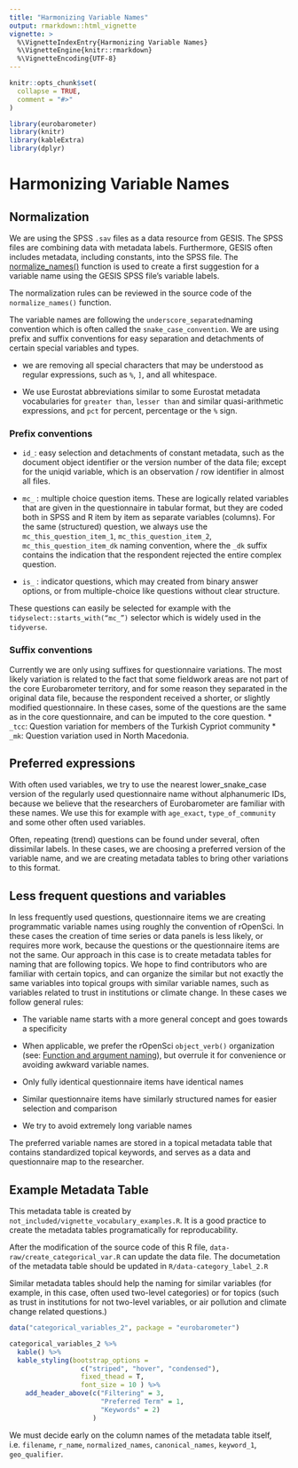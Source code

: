 ```yaml
---
title: "Harmonizing Variable Names"
output: rmarkdown::html_vignette
vignette: >
  %\VignetteIndexEntry{Harmonizing Variable Names}
  %\VignetteEngine{knitr::rmarkdown}
  %\VignetteEncoding{UTF-8}
---
```


```r
knitr::opts_chunk$set(
  collapse = TRUE,
  comment = "#>"
)
```

```r
library(eurobarometer)
library(knitr)
library(kableExtra)
library(dplyr)
```


# Harmonizing Variable Names

## Normalization

We are using the SPSS `.sav` files as a data resource from GESIS.  The SPSS files are combining data with metadata labels.  Furthermore, GESIS often includes metadata, including constants, into the SPSS file. The [normalize_names()](http://eurobarometer.danielantal.eu/reference/normalize_names.html) function is used to create a first suggestion for a variable name using the GESIS SPSS file's variable labels. 

The normalization rules can be reviewed in the source code of the `normalize_names()` function. 

The variable names are following the `underscore_separated`naming convention which is often called the `snake_case_convention`.  We are using prefix and suffix conventions for easy separation and detachments of certain special variables and types.
 
* we are removing all special characters that may be understood as regular expressions, such as `%`, `]`, and all whitespace.

* We use Eurostat abbreviations similar to some Eurostat metadata vocabularies for `greater than`, `lesser than` and similar quasi-arithmetic expressions, and `pct` for percent, percentage or the `%` sign.  

### Prefix conventions
* `id_`: easy selection and detachments of constant metadata, such as the document object identifier or the version number of the data file; except for the uniqid variable, which is an observation / row identifier in almost all files.

* `mc_` : multiple choice question items.  These are logically related variables that are given in the questionnaire in tabular format, but they are coded both in SPSS and R item by item as separate variables (columns).  For the same (structured) question, we always use the `mc_this_question_item_1`, `mc_this_question_item_2`, `mc_this_question_item_dk`  naming convention, where the `_dk` suffix contains the indication that the respondent rejected the entire complex question.
* `is_` : indicator questions, which may created from binary answer options, or from multiple-choice like questions without clear structure. 

These questions can easily be selected for example with the `tidyselect::starts_with(“mc_”)` selector which is widely used in the `tidyverse`.

### Suffix conventions
Currently we are only using suffixes for questionnaire variations.  The most likely variation is related to the fact that some fieldwork areas are not part of the core Eurobarometer territory, and for some reason they separated in the original data file, because the respondent received a shorter, or slightly modified questionnaire. In these cases, some of the questions are the same as in the core questionnaire, and can be imputed to the core question. 
* `_tcc`: Question variation for members of the Turkish Cypriot community
* `_mk`: Question variation used in North Macedonia.

## Preferred expressions
With often used variables, we try to use the nearest lower_snake_case version of the regularly used questionnaire name without alphanumeric IDs, because we believe that the researchers of Eurobarometer are familiar with these names.  We use this for example with `age_exact`, `type_of_community` and some other often used variables.

Often, repeating (trend) questions can be found under several, often dissimilar labels.  In these cases, we are choosing a preferred version of the variable name, and we are creating metadata tables to bring other variations to this format. 

## Less frequent questions and variables
In less frequently used questions, questionnaire items we are creating programmatic variable names using roughly the convention of rOpenSci.  In these cases the creation of time series or data panels is less likely, or requires more work, because the questions or the questionnaire items are not the same. Our approach in this case is to create metadata tables for naming that are following topics.  We hope to find contributors who are familiar with certain topics, and can organize the similar but not exactly the same variables into topical groups with similar variable names, such as variables related to trust in institutions or climate change. 
In these cases we follow general rules:

* The variable name starts with a more general concept and goes towards a specificity

* When applicable, we prefer the rOpenSci `object_verb()` organization (see: [Function and argument naming](https://devguide.ropensci.org/building.html#package-api)), but overrule it for convenience or avoiding awkward variable names.

* Only fully identical questionnaire items have identical names

* Similar questionnaire items have similarly structured names for easier selection and comparison

* We try to avoid extremely long variable names

The preferred variable names are stored in a topical metadata table that contains standardized topical keywords, and serves as a data and questionnaire map to the researcher.

## Example Metadata Table

This metadata table is created by `not_included/vignette_vocabulary_examples.R`.  It is a good practice to create the metadata tables programatically for reproducability. 

After the modification of the source code of this R file, `data-raw/create_categorical_var.R` can update the data file.  The documetation of the metadata table should be updated in `R/data-category_label_2.R`

Similar metadata tables should help the naming for similar variables (for example, in this case, often used two-level categories) or for topics (such as trust in institutions for not two-level variables, or air pollution and climate change related questions.)

```r
data("categorical_variables_2", package = "eurobarometer")

categorical_variables_2 %>%
  kable() %>%
  kable_styling(bootstrap_options = 
                  c("striped", "hover", "condensed"), 
                  fixed_thead = T, 
                  font_size = 10 ) %>%
    add_header_above(c("Filtering" = 3, 
                       "Preferred Term" = 1, 
                       "Keywords" = 2)
                     )
```

We must decide early on the column names of the metadata table itself, i.e. `filename`, `r_name`, `normalized_names`, `canonical_names`, `keyword_1`, `geo_qualifier`.
